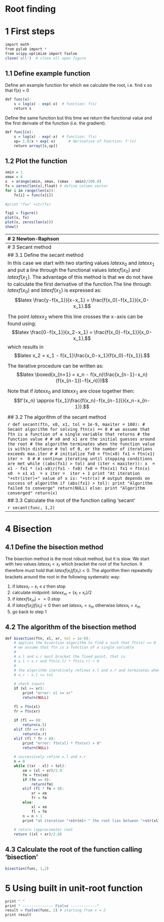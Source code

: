 # Root finding

# 1 First steps
``` r
import math
from pylab import *
from scipy.optimize import fsolve
close('all')  # close all open figure
```
## 1.1 Define example function

Define am example function for which we calculate the root, i.e. find x so that f(x) = 0

``` r
def func(x):
    s = log(x) - exp(-x)  # function: f(x)
    return s
```

Define the same function  but this time we return the functional value and the first derivate of the function (i.e. the gradient).

``` r
def func1(x):
    s = log(x) - exp(-x)  # function: f(x)
    sp= 1.0/x + exp(-x)      # derivative of function: f'(x)
    return array([s,sp])    
```

## 1.2 Plot the function

``` r
xmin = 1
xmax = 6
x  = arange(xmin, xmax, (xmax - xmin)/200.0)
fx = zeros(len(x),float) # define column vector
for i in range(len(x)):
    fx[i] = func(x[i])
    
#print "fx=" +str(fx)

fig1 = figure()
plot(x, fx)
plot(x, zeros(len(x)))
show()
```

-------------------------------------------------------------------------------
# 2 Newton-Raphson

## 2.1 The method

We start with an initial guess $latex x_0$. The tangent line through the initial guess can be defined as:

$$latex f'(x_0)=\frac{f(x_0)-y}{x_0-x}$$
This line crosses the x-axis at point $latex x_1$ so that
$$latex f'(x_0)=\frac{f(x_0)-0}{x_0-x_1}$$ 
which we can solve for $latex x_1$ as:
$$latex x_1 = x_0 - \frac{f(x_0)}{f'(x_0)}.$$
We can repeat this successively using the iterative procedure:
$$latex  \boxed{x_{n+1} = x_n - \frac{f(x_n)}{f'(x_n)}}$$

## 2.2 Define the Newton-Raphson algorithm

``` r
def newtonraphson(ftn, x0, tol = 1e-9, maxiter = 100):
    # Newton_Raphson algorithm for solving ftn(x)[1] == 0
    # we assume that ftn is a function of a single variable that returns
    # the function value and the first derivative as a vector of length 2
    #
    # x0 is the initial guess at the root
    # the algorithm terminates when the function value is within distance
    # tol of 0, or the number of iterations exceeds max.iter
    # initialise
    
    x = x0
    fx = ftn(x)
    iter =  0
    # continue iterating until stopping conditions are met
    while ((abs(fx[0]) > tol) and (iter < maxiter)):
        x = x - fx[0]/fx[1]
        fx = ftn(x)
        iter =  iter + 1
        print "At iteration " + str(iter) + " value of x is: " +str(x)

    # output depends on success of algorithm
    if (abs(fx[0]) > tol):
        print "Algorithm failed to converge"
        return(NULL)
    else:
        print "fx = " + str(fx[0])
        print "Algorithm converged"
        return(x)
```


## 2.3 Calculate the root of the function calling 'newtonraphson'

``` r
newtonraphson(func1, 2)
```

-------------------------------------------------------------------------------
# 3 Secant method

## 3.1 Define the secant method

In this case we start with two starting values $latex x_0$ and $latex x_1$ and put a line through the functional values $latex f(x_0)$ and $latex f(x_1)$. The advantage of this method is that we do not have to calculate the first derivative of the function.The line through $latex f(x_0)$ and $latex f(x_1)$ is expressed as:
$$latex \frac{y-f(x_1)}{x-x_1} = \frac{f(x_0)-f(x_1)}{x_0-x_1}.$$

The point $latex x_2$ where this line crosses the x-axis can be found using:
$$latex \frac{0-f(x_1)}{x_2-x_1} = \frac{f(x_0)-f(x_1)}{x_0-x_1},$$
which results in
$$latex x_2 = x_1 - f(x_1)\frac{x_0-x_1}{f(x_0)-f(x_1)}.$$

The iterative procedure can be written as:
$$latex \boxed{x_{n+1} = x_n - f(x_n)\frac{x_{n-1}-x_n}{f(x_{n-1})-f(x_n)}}$$

Note that if $latex x_0$ and $latex x_1$ are close together then:
$$f'(x_n) \approx f(x_1)\frac{f(x_n)-f(x_{n-1})}{x_n-x_{n-1}}.$$


## 3.2 The algorithm of the secant method

``` r
def secant(ftn, x0, x1, tol = 1e-9, maxiter = 100):
    # Secant algorithm for solving ftn(x) == 0
    # we assume that ftn is a function of a single variable that returns
    # the function value
    #
    # x0 and x1 are the initial guesses around the root
    # the algorithm terminates when the function value is within distance
    # tol of 0, or the number of iterations exceeds max.iter
    #
    # initialize
    fx0 = ftn(x0)
    fx1 = ftn(x1)
    iter =  0
    #
    # continue iterating until stopping conditions are met
    while ((abs(fx1) > tol) and (iter < maxiter)):
        x  = x1 - fx1 * (x1-x0)/(fx1 - fx0) 
        fx0 = ftn(x1)
        fx1 = ftn(x)
        x0  = x1
        x1  = x
        iter =  iter + 1
        print "At iteration "+str(iter)+" value of x is: "+str(x)
# output depends on success of algorithm
    if (abs(fx1) > tol):
        print "Algorithm failed to converge"
        return(NULL)
    else:
       print "Algorithm converged"
       return(x)
```

## 3.3 Calculate the root of the function calling 'secant'

``` r
secant(func, 1,2)
```

-------------------------------------------------------------------------------
# 4 Bisection

## 4.1 Define the bisection method

The bisection method is the most robust method, but it is slow. We start with two values $latex x_l < x_r$ which bracket the root of the function. It therefore must hold that $latex f(x_l) f(x_r) < 0$. The algorithm then repeatedly brackets around the root in the following systematic way:

 1. if $latex x_r - x_l \le \epsilon$ then stop
 2. calculate midpoint: $latex x_m = (x_l+x_r)/2$
 3. if $latex f(x_m)==0$ stop
 4. if $latex f(x_l) f(x_r) < 0$ then set $latex x_r = x_m$ otherwise $latex x_l=x_m$
 5. go back to step 1


## 4.2 The algorithm of the bisection method

``` r
def bisection(ftn, xl, xr, tol = 1e-9):
    # applies the bisection algorithm to find x such that ftn(x) == 0
    # we assume that ftn is a function of a single variable
    #
    # x.l and x.r must bracket the fixed point, that is
    # x.l < x.r and ftn(x.l) * ftn(x.r) < 0
    #
    # the algorithm iteratively refines x.l and x.r and terminates when
    # x.r - x.l <= tol
   
    # check inputs
    if (xl >= xr):
        print "error: xl >= xr"
        return(NULL)
        
    fl = ftn(xl)
    fr = ftn(xr)
        
    if (fl == 0):
        return(x.l)
    elif (fr == 0):
        return(x.r)
    elif (fl * fr > 0):
        print "error: ftn(xl) * ftn(xr) > 0"
        return(NULL)
    
    # successively refine x.l and x.r
    n = 0
    while ((xr - xl) > tol):
        xm = (xl + xr)/2.0
        fm = ftn(xm)
        if (fm == 0):
            return(fm)
        elif (fl * fm < 0):
            xr = xm
            fr = fm
        else:
            xl = xm
            fl = fm
        n = n + 1
        print "at iteration "+str(n)+ " the root lies between "+str(xl)+ " and "+str(xr)
    
    # return (approximate) root
    return ((xl + xr)/2.0)

```

## 4.3 Calculate the root of the function calling 'bisection'
``` r
bisection(func, 1,2)
```

# 5 Using built in unit-root function

``` r
print " "
print " -------------- Fsolve ------------"
result = fsolve(func, 2) # starting from x = 2
print result
```

    
    
    
    
    
    
    
    
    
    
    
    
    
    
    
    
    
    
    
    
    
    
    
 